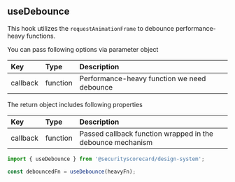 
<Meta title="Hooks/useDebounce" />

## useDebounce

This hook utilizes the `requestAnimationFrame` to debounce performance-heavy functions.

You can pass following options via parameter object

| Key      | Type     | Description                                 |
| :------- | :------- | :------------------------------------------ |
| callback | function | Performance-heavy function we need debounce |

The return object includes following properties

| Key      | Type     | Description                                                |
| :------- | :------- | :--------------------------------------------------------- |
| callback | function | Passed callback function wrapped in the debounce mechanism |

```js
import { useDebounce } from '@securityscorecard/design-system';

const debouncedFn = useDebounce(heavyFn);
```
